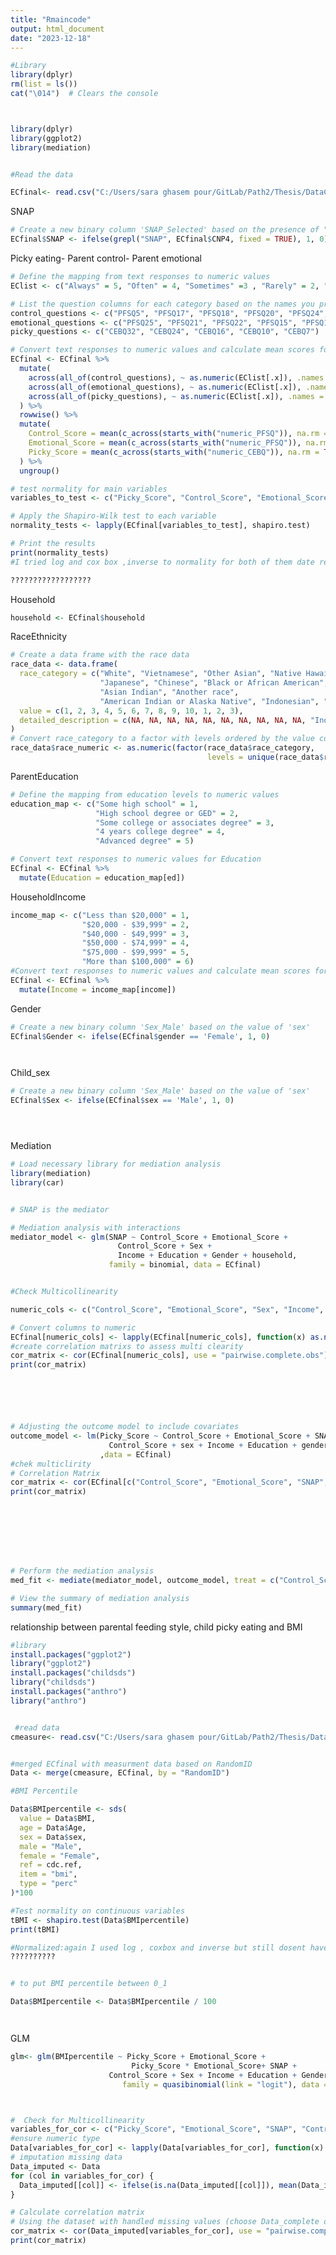 ```yaml
---
title: "Rmaincode"
output: html_document
date: "2023-12-18"
---
```


```r

#Library
library(dplyr)
rm(list = ls())
cat("\014")  # Clears the console



library(dplyr)
library(ggplot2)
library(mediation)



```


```r
#Read the data

ECfinal<- read.csv("C:/Users/sara ghasem pour/GitLab/Path2/Thesis/DataCleaning/ECfinal.csv")

```

SNAP
```r
# Create a new binary column 'SNAP_Selected' based on the presence of "SNAP" in 'CNP4'
ECfinal$SNAP <- ifelse(grepl("SNAP", ECfinal$CNP4, fixed = TRUE), 1, 0)


```


Picky eating- Parent control- Parent emotional

```r
# Define the mapping from text responses to numeric values
EClist <- c("Always" = 5, "Often" = 4, "Sometimes" =3 , "Rarely" = 2, "Never" = 1 )

# List the question columns for each category based on the names you provided
control_questions <- c("PFSQ5", "PFSQ17", "PFSQ18", "PFSQ20", "PFSQ24", "PFSQ26")
emotional_questions <- c("PFSQ25", "PFSQ21", "PFSQ22", "PFSQ15", "PFSQ13", "PFSQ2")
picky_questions <- c("CEBQ32", "CEBQ24", "CEBQ16", "CEBQ10", "CEBQ7")

# Convert text responses to numeric values and calculate mean scores for control, emotional eating, and picky eating
ECfinal <- ECfinal %>%
  mutate(
    across(all_of(control_questions), ~ as.numeric(EClist[.x]), .names = "numeric_{.col}"),
    across(all_of(emotional_questions), ~ as.numeric(EClist[.x]), .names = "numeric_{.col}"),
    across(all_of(picky_questions), ~ as.numeric(EClist[.x]), .names = "numeric_{.col}")
  ) %>%
  rowwise() %>%
  mutate(
    Control_Score = mean(c_across(starts_with("numeric_PFSQ")), na.rm = TRUE),
    Emotional_Score = mean(c_across(starts_with("numeric_PFSQ")), na.rm = TRUE),
    Picky_Score = mean(c_across(starts_with("numeric_CEBQ")), na.rm = TRUE)
  ) %>%
  ungroup()


```

```r
# test normality for main variables
variables_to_test <- c("Picky_Score", "Control_Score", "Emotional_Score")

# Apply the Shapiro-Wilk test to each variable
normality_tests <- lapply(ECfinal[variables_to_test], shapiro.test)

# Print the results
print(normality_tests)
#I tried log and cox box ,inverse to normality for both of them date remain nonnormal

??????????????????


```



Household
```r

household <- ECfinal$household

```



RaceEthnicity
```r
# Create a data frame with the race data
race_data <- data.frame(
  race_category = c("White", "Vietnamese", "Other Asian", "Native Hawaiian", 
                    "Japanese", "Chinese", "Black or African American", 
                    "Asian Indian", "Another race", 
                    "American Indian or Alaska Native", "Indonesian", "Bengali", "Asian"),
  value = c(1, 2, 3, 4, 5, 6, 7, 8, 9, 10, 1, 2, 3),
  detailed_description = c(NA, NA, NA, NA, NA, NA, NA, NA, NA, NA, "Indonesian", "Bengali", "Asian")
)
# Convert race_category to a factor with levels ordered by the value column
race_data$race_numeric <- as.numeric(factor(race_data$race_category, 
                                            levels = unique(race_data$race_category[order(race_data$value)])))


```


ParentEducation
```r
# Define the mapping from education levels to numeric values
education_map <- c("Some high school" = 1, 
                   "High school degree or GED" = 2, 
                   "Some college or associates degree" = 3, 
                   "4 years college degree" = 4, 
                   "Advanced degree" = 5)

# Convert text responses to numeric values for Education
ECfinal <- ECfinal %>%
  mutate(Education = education_map[ed])

```

HouseholdIncome
```r
income_map <- c("Less than $20,000" = 1, 
                "$20,000 - $39,999" = 2, 
                "$40,000 - $49,999" = 3, 
                "$50,000 - $74,999" = 4, 
                "$75,000 - $99,999" = 5, 
                "More than $100,000" = 6)
#Convert text responses to numeric values and calculate mean scores for Income
ECfinal <- ECfinal %>%
  mutate(Income = income_map[income])

```

Gender
```r

# Create a new binary column 'Sex_Male' based on the value of 'sex'
ECfinal$Gender <- ifelse(ECfinal$gender == 'Female', 1, 0)




```

Child_sex
```r


# Create a new binary column 'Sex_Male' based on the value of 'sex'
ECfinal$Sex <- ifelse(ECfinal$sex == 'Male', 1, 0)





```

Mediation


```r
# Load necessary library for mediation analysis
library(mediation)
library(car)


# SNAP is the mediator 

# Mediation analysis with interactions
mediator_model <- glm(SNAP ~ Control_Score + Emotional_Score + 
                        Control_Score + Sex + 
                        Income + Education + Gender + household,
                      family = binomial, data = ECfinal)


#Check Multicollinearity 

numeric_cols <- c("Control_Score", "Emotional_Score", "Sex", "Income", "Education", "Gender", "household")

# Convert columns to numeric 
ECfinal[numeric_cols] <- lapply(ECfinal[numeric_cols], function(x) as.numeric(as.character(x)))
#create correlation matrixs to assess multi clearity
cor_matrix <- cor(ECfinal[numeric_cols], use = "pairwise.complete.obs")
print(cor_matrix)






# Adjusting the outcome model to include covariates
outcome_model <- lm(Picky_Score ~ Control_Score + Emotional_Score + SNAP + 
                      Control_Score + sex + Income + Education + gender + household
                    ,data = ECfinal)
#chek multiclirity
# Correlation Matrix
cor_matrix <- cor(ECfinal[c("Control_Score", "Emotional_Score", "SNAP", "Sex", "Income", "Education", "Gender", "household")], use = "complete.obs")
print(cor_matrix)








# Perform the mediation analysis
med_fit <- mediate(mediator_model, outcome_model, treat = c("Control_Score"), mediator = "SNAP", boot = TRUE, sims = 500)

# View the summary of mediation analysis
summary(med_fit)

```






 relationship between parental feeding style, child picky eating and BMI

```r
#library
install.packages("ggplot2")
library("ggplot2")
install.packages("childsds")
library("childsds")
install.packages("anthro")
library("anthro")


 #read data
cmeasure<- read.csv("C:/Users/sara ghasem pour/GitLab/Path2/Thesis/DataCleaning/cmeasure.csv")


#merged ECfinal with measurment data based on RandomID
Data <- merge(cmeasure, ECfinal, by = "RandomID")


```



```r
#BMI Percentile

Data$BMIpercentile <- sds(
  value = Data$BMI,
  age = Data$Age,
  sex = Data$sex,
  male = "Male",
  female = "Female",
  ref = cdc.ref,
  item = "bmi",
  type = "perc"
)*100

#Test normality on continuous variables
tBMI <- shapiro.test(Data$BMIpercentile)
print(tBMI)

#Normalized:again I used log , coxbox and inverse but still dosent have normal distribution
??????????


# to put BMI percentile between 0_1

Data$BMIpercentile <- Data$BMIpercentile / 100




```


GLM

```r


glm<- glm(BMIpercentile ~ Picky_Score + Emotional_Score + 
                           Picky_Score * Emotional_Score+ SNAP + 
                      Control_Score + Sex + Income + Education + Gender + household,
                         family = quasibinomial(link = "logit"), data = Data)



#  Check for Multicollinearity
variables_for_cor <- c("Picky_Score", "Emotional_Score", "SNAP", "Control_Score", "Sex", "Income", "Education", "Gender", "household")
#ensure numeric type
Data[variables_for_cor] <- lapply(Data[variables_for_cor], function(x) as.numeric(as.character(x)))
# imputation missing data
Data_imputed <- Data
for (col in variables_for_cor) {
  Data_imputed[[col]] <- ifelse(is.na(Data_imputed[[col]]), mean(Data_imputed[[col]], na.rm = TRUE), Data_imputed[[col]])
}

# Calculate correlation matrix
# Using the dataset with handled missing values (choose Data_complete or Data_imputed)
cor_matrix <- cor(Data_imputed[variables_for_cor], use = "pairwise.complete.obs")
print(cor_matrix)








```





